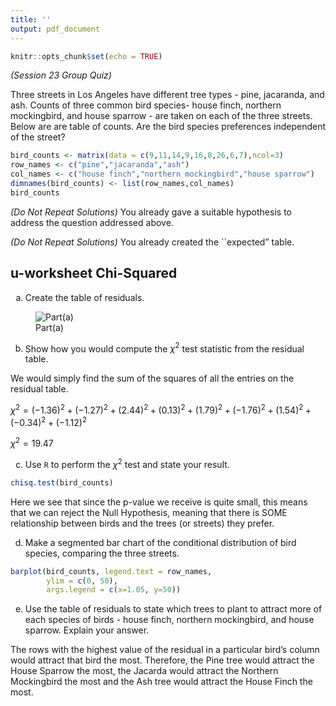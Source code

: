 ```yaml
---
title: ''
output: pdf_document
---
```


```r
knitr::opts_chunk$set(echo = TRUE)
```

*(Session 23 Group Quiz)*

Three streets in Los Angeles have different tree types - pine, jacaranda, and ash. Counts of three common bird species- house finch, northern mockingbird, and house sparrow -  are taken on each of the three streets. Below are are table of counts. Are the bird species preferences independent of the street?

```r

bird_counts <- matrix(data = c(9,11,14,9,16,8,26,6,7),ncol=3)
row_names <- c("pine","jacaranda","ash")
col_names <- c("house finch","northern mockingbird","house sparrow")
dimnames(bird_counts) <- list(row_names,col_names)
bird_counts
```

*(Do Not Repeat Solutions)* You already gave a suitable hypothesis to address the question addressed above.

*(Do Not Repeat Solutions)* You already created the ``expected" table.

\vspace{10mm}

## u-worksheet Chi-Squared

a. Create the table of residuals.

![Part(a)](a.jpeg)

\newpage

b. Show how you would compute the $\chi^2$ test statistic from the residual table.

We would simply find the sum of the squares of all the entries on the residual table.

$\chi^2 = (-1.36)^2 + (-1.27)^2 + (2.44)^2 + (0.13)^2 + (1.79)^2 + (-1.76)^2 + (1.54)^2 + (-0.34)^2 + (-1.12)^2$

$\chi^2 = 19.47$

c. Use ```R``` to perform the $\chi^2$ test and state your result.

```r
chisq.test(bird_counts)
```

Here we see that since the p-value we receive is quite small, this means that we can reject the Null Hypothesis, meaning that there is SOME relationship between birds and the trees (or streets) they prefer.

d. Make a segmented bar chart of the conditional distribution of bird species, comparing the three streets.

```r
barplot(bird_counts, legend.text = row_names,
        ylim = c(0, 50),
        args.legend = c(x=1.05, y=50))
```

e. Use the table of residuals to state which trees to plant to attract more of each species of birds -  house finch, northern mockingbird, and house sparrow. Explain your answer.

The rows with the highest value of the residual in a particular bird's column would attract that bird the most. Therefore, the Pine tree would attract the House Sparrow the most, the Jacarda would attract the Northern Mockingbird the most and the Ash tree would attract the House Finch the most.
